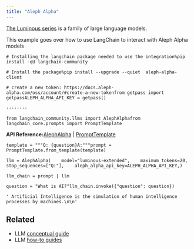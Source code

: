```yaml
---
title: "Aleph Alpha"
---
```


[The Luminous series](https://docs.aleph-alpha.com/oss/category/luminous/) is a family of large language models.

This example goes over how to use LangChain to interact with Aleph Alpha models

```
# Installing the langchain package needed to use the integration%pip install -qU langchain-community
```

```
# Install the package%pip install --upgrade --quiet  aleph-alpha-client
```

```
# create a new token: https://docs.aleph-alpha.com/oss/account/#create-a-new-tokenfrom getpass import getpassALEPH_ALPHA_API_KEY = getpass()
```

```
········
```

```
from langchain_community.llms import AlephAlphafrom langchain_core.prompts import PromptTemplate
```

**API Reference:**[AlephAlpha](https://python.langchain.com/api_reference/community/llms/langchain_community.llms.aleph_alpha.AlephAlpha.html) | [PromptTemplate](https://python.langchain.com/api_reference/core/prompts/langchain_core.prompts.prompt.PromptTemplate.html)

```
template = """Q: {question}A:"""prompt = PromptTemplate.from_template(template)
```

```
llm = AlephAlpha(    model="luminous-extended",    maximum_tokens=20,    stop_sequences=["Q:"],    aleph_alpha_api_key=ALEPH_ALPHA_API_KEY,)
```

```
llm_chain = prompt | llm
```

```
question = "What is AI?"llm_chain.invoke({"question": question})
```

```
' Artificial Intelligence is the simulation of human intelligence processes by machines.\n\n'
```

## Related

* LLM [conceptual guide](/src/oss/concepts/text_llms)
* LLM [how-to guides](/src/oss/how_to/#llms)
